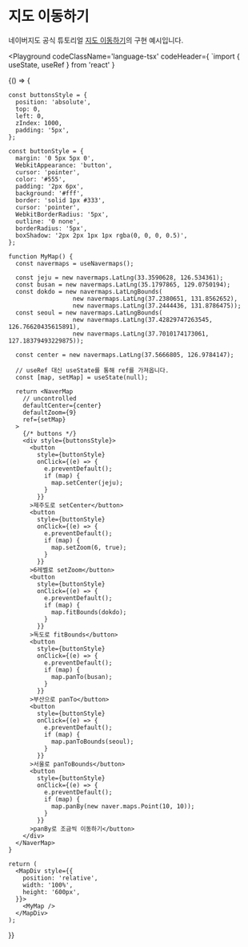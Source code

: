 
# 지도 이동하기

네이버지도 공식 튜토리얼 [지도 이동하기](https://navermaps.github.io/maps.js.ncp/docs/tutorial-5-map-moves.example.html)의 구현 예시입니다.

<Playground
  codeClassName='language-tsx'
  codeHeader={
`import { useState, useRef } from 'react'
  }
>
  {() => {

    const buttonsStyle = {
      position: 'absolute',
      top: 0,
      left: 0,
      zIndex: 1000,
      padding: '5px',
    };

    const buttonStyle = {
      margin: '0 5px 5px 0',
      WebkitAppearance: 'button',
      cursor: 'pointer',
      color: '#555',
      padding: '2px 6px',
      background: '#fff',
      border: 'solid 1px #333',
      cursor: 'pointer',
      WebkitBorderRadius: '5px',
      outline: '0 none',
      borderRadius: '5px',
      boxShadow: '2px 2px 1px 1px rgba(0, 0, 0, 0.5)',
    };
    
    function MyMap() {
      const navermaps = useNavermaps();

      const jeju = new navermaps.LatLng(33.3590628, 126.534361);
      const busan = new navermaps.LatLng(35.1797865, 129.0750194);
      const dokdo = new navermaps.LatLngBounds(
                      new navermaps.LatLng(37.2380651, 131.8562652),
                      new navermaps.LatLng(37.2444436, 131.8786475));
      const seoul = new navermaps.LatLngBounds(
                      new navermaps.LatLng(37.42829747263545, 126.76620435615891),
                      new navermaps.LatLng(37.7010174173061, 127.18379493229875));

      const center = new navermaps.LatLng(37.5666805, 126.9784147);

      // useRef 대신 useState를 통해 ref를 가져옵니다.
      const [map, setMap] = useState(null);

      return <NaverMap     
        // uncontrolled
        defaultCenter={center}
        defaultZoom={9}
        ref={setMap}
      >
        {/* buttons */}
        <div style={buttonsStyle}>
          <button
            style={buttonStyle}
            onClick={(e) => {
              e.preventDefault();
              if (map) {
                map.setCenter(jeju);
              }
            }}
          >제주도로 setCenter</button>
          <button
            style={buttonStyle}
            onClick={(e) => {
              e.preventDefault();
              if (map) {
                map.setZoom(6, true);
              }
            }}
          >6레벨로 setZoom</button>
          <button
            style={buttonStyle}
            onClick={(e) => {
              e.preventDefault();
              if (map) {
                map.fitBounds(dokdo);
              }
            }}
          >독도로 fitBounds</button>
          <button
            style={buttonStyle}
            onClick={(e) => {
              e.preventDefault();
              if (map) {
                map.panTo(busan);
              }
            }}
          >부산으로 panTo</button>
          <button
            style={buttonStyle}
            onClick={(e) => {
              e.preventDefault();
              if (map) {
                map.panToBounds(seoul);
              }
            }}
          >서울로 panToBounds</button>
          <button
            style={buttonStyle}
            onClick={(e) => {
              e.preventDefault();
              if (map) {
                map.panBy(new naver.maps.Point(10, 10));
              }
            }}
          >panBy로 조금씩 이동하기</button>
        </div>
      </NaverMap>
    }

    return (
      <MapDiv style={{
        position: 'relative',
        width: '100%',
        height: '600px',
      }}>
        <MyMap />
      </MapDiv>
    );
  }}
</Playground>
